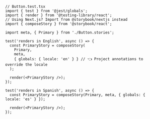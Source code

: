 ```tsx
// Button.test.tsx
import { test } from '@jest/globals';
import { render } from '@testing-library/react';
// Using Next.js? Import from @storybook/nextjs instead
import { composeStory } from '@storybook/react';

import meta, { Primary } from './Button.stories';

test('renders in English', async () => {
  const PrimaryStory = composeStory(
    Primary,
    meta,
    { globals: { locale: 'en' } } // 👈 Project annotations to override the locale
  );

  render(<PrimaryStory />);
});

test('renders in Spanish', async () => {
  const PrimaryStory = composeStory(Primary, meta, { globals: { locale: 'es' } });

  render(<PrimaryStory />);
});
```

